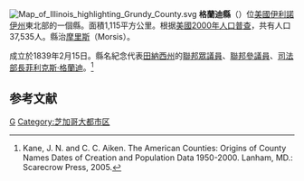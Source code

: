 {{noteTA
|T=zh-hans:格兰迪县 (伊利诺伊州);zh-hk:格蘭迪縣 (伊利諾伊州);zh-tw:格蘭迪郡 (伊利諾州);
}}

{{Otheruses|格蘭迪縣|subject=美國伊利諾伊州的一個縣|other=同名的縣}}
[[File:Map_of_Illinois_highlighting_Grundy_County.svg|right]]
'''格蘭迪縣'''（{{lang-en|Grundy County}}）位[[美國|美國]][[伊利諾伊州|伊利諾伊州]]東北部的一個縣。面積1,115平方公里。根据[[美國2000年人口普查|美國2000年人口普查]]，共有人口37,535人。縣治[[摩里斯_(伊利諾伊州)|摩里斯]]（Morsis）。

成立於1839年2月15日。縣名紀念代表[[田納西州|田納西州]]的[[美國眾議院|聯邦眾議員]]、[[美國參議院|聯邦參議員]]、[[美國司法部長|司法部長]][[菲利克斯·格蘭迪|菲利克斯·格蘭迪]]。<ref>Kane, J. N. and C. C. Aiken. The American Counties: Origins of County Names Dates of Creation and Population Data 1950-2000. Lanham, MD.: Scarecrow Press, 2005.</ref>

==参考文献==
<div class="references-small">
<references />
</div>

{{伊利诺伊州}}
{{格蘭迪縣 (伊利諾伊州)}}

[[Category:伊利諾州行政區劃|G]]
[[Category:芝加哥大都市区|Category:芝加哥大都市区]]